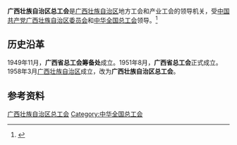{{Infobox PRCG
|机构名称 = 广西壮族自治区总工会
|color    = #014099
|标志1    =
|届数     =
|任期始   = 
|任期终   =
|职位1    = 主席
|人员1    = 
|职位2    = 副主席
|人员2    =
|人数2    = 
|职位3    =
|人员3    =
|组织法规 =
|上级机构 = [[中华全国总工会|中华全国总工会]]
|机构类型 = [[人民团体|人民团体]]
|行政级别 = 正地厅级
|中共上级 = [[中国共产党广西壮族自治区委员会|中国共产党广西壮族自治区委员会]]
|中共本级 = 中国共产党广西壮族自治区总工会党组
|场所1    = 
|地址1    = 
|邮编1    = 
|电话1    =
|时期1    =
|机构1    =
|官网1    = 
}}
'''广西壮族自治区总工会'''是[[广西壮族自治区|广西壮族自治区]]地方工会和产业工会的领导机关，受[[中国共产党广西壮族自治区委员会|中国共产党广西壮族自治区委员会]]和[[中华全国总工会|中华全国总工会]]领导。<ref>{{Cite book|title=壮族百科辞典|author=《壮族百科辞典》编纂委员会编; 潘其旭, 覃乃昌主编|publisher=广西人民出版社|year=1993|isbn=|location=南宁|pages=}}</ref>

== 历史沿革 ==
1949年11月，'''广西省总工会筹备处'''成立。1951年8月，'''广西省总工会'''正式成立。1958年3月[[广西壮族自治区|广西壮族自治区]]成立，改为'''广西壮族自治区总工会'''。

== 参考资料 ==
{{reflist}}

{{中华人民共和国各省级行政区|总工会}}

[[Category:广西壮族自治区总工会|]]
[[Category:中华全国总工会|Category:中华全国总工会]]